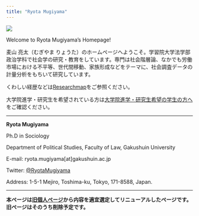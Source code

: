 ```yaml
---
title: "Ryota Mugiyama"
---
```


![](images/IMG_3657-edited-1536x960.png)

Welcome to Ryota Mugiyama's Homepage!

麦山 亮太（むぎやま りょうた）のホームページへようこそ。学習院大学法学部政治学科で社会学の研究・教育をしています。専門は社会階層論、なかでも労働市場における不平等、世代間移動、家族形成などをテーマに、社会調査データの計量分析をもちいて研究しています。

くわしい経歴などは[Researchmap](https://researchmap.jp/mugiyama)をご参照ください。

大学院進学・研究生を希望されている方は[大学院進学・研究生希望の学生の方へ](students.html)をご確認ください。

***

**Ryota Mugiyama**

Ph.D in Sociology

Department of Political Studies, Faculty of Law, Gakushuin University

E-mail: ryota.mugiyama\[at\]gakushuin.ac.jp

Twitter: [\@RyotaMugiyama](https://twitter.com/RyotaMugiyama)

Address: 1-5-1 Mejiro, Toshima-ku, Tokyo, 171-8588, Japan.

***


**本ページは[旧個人ページ](https://ryotamugiyama.com)から内容を適宜選定してリニューアルしたページです。旧ページはそのうち削除予定です。**
